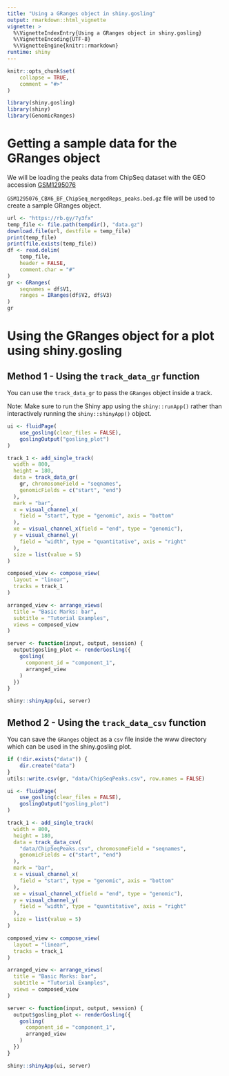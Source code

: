 ```yaml
---
title: "Using a GRanges object in shiny.gosling"
output: rmarkdown::html_vignette
vignette: >
  %\VignetteIndexEntry{Using a GRanges object in shiny.gosling}
  %\VignetteEncoding{UTF-8}
  %\VignetteEngine{knitr::rmarkdown}
runtime: shiny
---
```


```r
knitr::opts_chunk$set(
    collapse = TRUE,
    comment = "#>"
)
```

```r
library(shiny.gosling)
library(shiny)
library(GenomicRanges)
```

# Getting a sample data for the GRanges object

We will be loading the peaks data from ChipSeq dataset with the GEO accession [GSM1295076](https://www.ncbi.nlm.nih.gov/geo/query/acc.cgi?acc=GSM1295076)

`GSM1295076_CBX6_BF_ChipSeq_mergedReps_peaks.bed.gz` file will be used to create a sample GRanges object.

```r
url <- "https://rb.gy/7y3fx"
temp_file <- file.path(tempdir(), "data.gz")
download.file(url, destfile = temp_file)
print(temp_file)
print(file.exists(temp_file))
df <- read.delim(
    temp_file,
    header = FALSE,
    comment.char = "#"
)
gr <- GRanges(
    seqnames = df$V1,
    ranges = IRanges(df$V2, df$V3)
)
gr
```

# Using the GRanges object for a plot using shiny.gosling

## Method 1 - Using the `track_data_gr` function

You can use the `track_data_gr` to pass the `GRanges` object inside a track.

Note: Make sure to run the Shiny app using the `shiny::runApp()` rather than interactively running the `shiny::shinyApp()` object.

```r

ui <- fluidPage(
    use_gosling(clear_files = FALSE),
    goslingOutput("gosling_plot")
)

track_1 <- add_single_track(
  width = 800,
  height = 180,
  data = track_data_gr(
    gr, chromosomeField = "seqnames",
    genomicFields = c("start", "end")
  ),
  mark = "bar",
  x = visual_channel_x(
    field = "start", type = "genomic", axis = "bottom"
  ),
  xe = visual_channel_x(field = "end", type = "genomic"),
  y = visual_channel_y(
    field = "width", type = "quantitative", axis = "right"
  ),
  size = list(value = 5)
)

composed_view <- compose_view(
  layout = "linear",
  tracks = track_1
)

arranged_view <- arrange_views(
  title = "Basic Marks: bar",
  subtitle = "Tutorial Examples",
  views = composed_view
)

server <- function(input, output, session) {
  output$gosling_plot <- renderGosling({
    gosling(
      component_id = "component_1",
      arranged_view
    )
  })
}

shiny::shinyApp(ui, server)
```

## Method 2 - Using the `track_data_csv` function

You can save the `GRanges` object as a `csv` file inside the www directory which can be used in the shiny.gosling plot.

```r
if (!dir.exists("data")) {
    dir.create("data")
}
utils::write.csv(gr, "data/ChipSeqPeaks.csv", row.names = FALSE)

ui <- fluidPage(
    use_gosling(clear_files = FALSE),
    goslingOutput("gosling_plot")
)

track_1 <- add_single_track(
  width = 800,
  height = 180,
  data = track_data_csv(
    "data/ChipSeqPeaks.csv", chromosomeField = "seqnames",
    genomicFields = c("start", "end")
  ),
  mark = "bar",
  x = visual_channel_x(
    field = "start", type = "genomic", axis = "bottom"
  ),
  xe = visual_channel_x(field = "end", type = "genomic"),
  y = visual_channel_y(
    field = "width", type = "quantitative", axis = "right"
  ),
  size = list(value = 5)
)

composed_view <- compose_view(
  layout = "linear",
  tracks = track_1
)

arranged_view <- arrange_views(
  title = "Basic Marks: bar",
  subtitle = "Tutorial Examples",
  views = composed_view
)

server <- function(input, output, session) {
  output$gosling_plot <- renderGosling({
    gosling(
      component_id = "component_1",
      arranged_view
    )
  })
}

shiny::shinyApp(ui, server)
```
